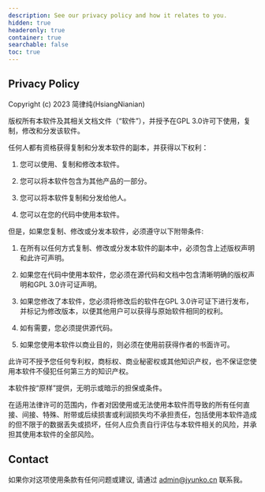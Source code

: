 ```yaml
---
description: See our privacy policy and how it relates to you.
hidden: true
headeronly: true
container: true
searchable: false
toc: true
---
```


## Privacy Policy

Copyright (c) 2023 简律纯(HsiangNianian)

版权所有本软件及其相关文档文件（“软件”），并授予在GPL 3.0许可下使用，复制，修改和分发该软件。

任何人都有资格获得复制和分发本软件的副本，并获得以下权利：

1. 您可以使用、复制和修改本软件。

2. 您可以将本软件包含为其他产品的一部分。

3. 您可以将本软件复制和分发给他人。

4. 您可以在您的代码中使用本软件。

但是，如果您复制、修改或分发本软件，必须遵守以下附带条件:

1. 在所有以任何方式复制、修改或分发本软件的副本中，必须包含上述版权声明和此许可声明。

2. 如果您在代码中使用本软件，您必须在源代码和文档中包含清晰明确的版权声明和GPL 3.0许可证声明。

3. 如果您修改了本软件，您必须将修改后的软件在GPL 3.0许可证下进行发布，并标记为修改版本，以便其他用户可以获得与原始软件相同的权利。

4. 如有需要，您必须提供源代码。

5. 如果您使用本软件以商业目的，则必须在使用前获得作者的书面许可。

此许可不授予您任何专利权，商标权、商业秘密权或其他知识产权，也不保证您使用本软件不侵犯任何第三方的知识产权。

本软件按“原样”提供，无明示或暗示的担保或条件。

在适用法律许可的范围内，作者对因使用或无法使用本软件而导致的所有任何直接、间接、特殊、附带或后续损害或利润损失均不承担责任，包括使用本软件造成的但不限于的数据丢失或损坏，任何人应负责自行评估与本软件相关的风险，并承担其使用本软件的全部风险。

## Contact

如果你对这项使用条款有任何问题或建议, 请通过 admin@jyunko.cn 联系我。